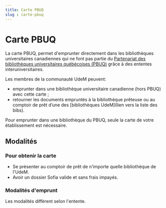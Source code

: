 ```yaml
---
title: Carte PBUQ
slug : carte-pbuq
---
```

# Carte PBUQ

La carte PBUQ, permet d'emprunter directement dans les bibliothèques universitaires canadiennes qui ne font pas partie du [Partenariat des bibliothèques universitaires québécoises (PBUQ)](https://pbuq.ca/) grâce à des ententes interuniversitaires.

Les membres de la communauté UdeM peuvent:

* emprunter dans une bibliothèque universitaire canadienne (hors PBUQ) avec cette carte ;
* retourner les documents empruntés à la bibliothèque prêteuse ou au comptoir de prêt d’une des [bibliothèques UdeM](lien vers la liste des bibs).

Pour emprunter dans une bibliothèque du PBUQ, seule la carte de votre établissement est nécessaire.

## Modalités
### Pour obtenir la carte
* Se présenter au comptoir de prêt de n’importe quelle bibliothèque de l'UdeM.
* Avoir un dossier Sofia valide et sans frais impayés. 
### Modalités d'emprunt
Les modalités diffèrent selon l'entente.
